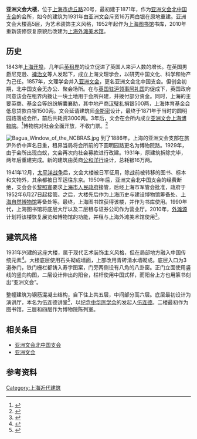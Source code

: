 {{Infobox Modern Building
|image             = North China Branch of the Royal Asiatic Society' Building.jpg
|caption           = 上海亚洲文会大楼（修复后）
|name              = 上海亚洲文会大楼
|location_town     = 上海
|location_country  = {{CHN}}
|owner= [[上海外滩美术馆|上海外滩美术馆]]
|architect         = [[公和洋行|公和洋行]]
|client            = 
|construction_start_date= 1931年
|completion_date   = 1933年
|cost              = 白银16万两
|style             = 现代艺术装饰主义
}}

'''亚洲文会大楼'''，位于[[上海市|上海市]][[虎丘路_(上海)|虎丘路]]20号，最初建于1871年，作为[[亚洲文会北中国支会|亚洲文会北中国支会]]的会所，如今的建筑为1931年由亚洲文会斥资16万两白银在原地重建。亚洲文会大楼高5层，为艺术装饰主义风格，1952年起作为[[上海图书馆|上海图书馆]]书库，2010年重新装修恢复原貌后改建为[[上海外滩美术馆|上海外滩美术馆]]。

==历史==
1843年[[上海开埠|上海开埠]]，几年后[[上海英租界|英租界]]的设立促进了英国人来沪人数的增长。在英国男爵尼克逊、[[裨治文|裨治文]]等人发起下，成立上海文理学会，以研究中国文化、科学和物产为己任。1857年，文理学会并入[[亚洲文会|亚洲文会]]，更名亚洲文会北中国支会。但创会初期，北中国支会无办公、聚会场所。在与[[英国驻上海总领事列表|英国驻沪领事]][[阿礼国|阿礼国]]的促成下，英国政府同意该会在租界内拨让一块土地用于会所兴建，并拨付部分资金。同时，上海的主要英商、基金会等纷纷解囊襄助，其中地产商[[汉璧礼|汉璧礼]]捐银500两，上海体育基金会低息贷款白银1500两。文会延请建筑师[[金斯密|金斯密]]设计，最终于1871年于当时的圆明园路落成会所，前后共耗资3000两。3年后，文会在会所内成立[[亚洲文会上海博物院|亚洲文会上海博物院]]。<ref>{{cite web |url=http://www.shtong.gov.cn/newsite/node2/node71994/node81772/node81774/node81784/userobject1ai108987.html |title=上海文博之根：亚洲文会大楼 |publisher=上海地方志办公室 |accessdate=2013-03-06 |archive-date=2019-04-15 |archive-url=https://web.archive.org/web/20190415071810/http://www.shtong.gov.cn/newsite/node2/node71994/node81772/node81774/node81784/userobject1ai108987.html }}</ref>博物院对社会全面开放，不收门票。<ref>{{Cite book|title=《老上海高楼广厦》|last=薛理勇|first=|publisher=上海书店出版社|year=2014|isbn=9787545809114|location=|pages=61-62页}}</ref>

[[File:Bagua_Window_of_the_NCBRAS.jpg|left]]
到了1886年，上海的亚洲文会支部在旅沪外侨中声名日重，租界当局将会所前的下圆明园路更名为博物院路。1929年，由于会所出现白蚁，文会再次向社会募款进行改建。1931年，原建筑拆除完毕，两年后重建完成。新的建筑由英商[[公和洋行|公和洋行]]设计，总耗银16万两。

1941年12月，[[太平洋战争|太平洋战争]]后，文会大楼被日军征用，除战前被转移的图书、标本和文物外，其余都被日军运往东京。1950年后，亚洲文会北中国支会的经费断绝，支会会长[[黎照寰|黎照寰]]要求[[上海市人民政府|上海市人民政府]]接管，后经上海市军管会批准，政府于1952年6月27日起接管。之后，大楼先后作为上海历史与建设博物馆筹备处、[[上海自然博物馆|上海自然博物馆]]筹备处等。最终，上海图书馆获得该楼，并作为书库使用。1990年代，上海图书馆将底层大厅以及二层租与证券公司作为营业厅。2010年，[[外滩源|外滩源]]计划将该楼恢复展览和博物馆的功能，并租与上海外滩美术馆使用<ref>{{cite web |url=http://www.chinadaily.com.cn/micro-reading/dzh/2012-09-27/content_7128438.html |title=上海外滩美术馆9月新展 |publisher=中国日报 |date=2012-09-27 |accessdate=2013-03-06 }}{{dead link|date=2017年11月 |bot=InternetArchiveBot |fix-attempted=yes }}</ref>。

==建筑风格==
1931年兴建的这座大楼，属于现代艺术装饰主义风格，但在局部地方融入中国传统元素<ref>{{cite web |url=http://news.163.com/09/0720/10/5ELJQS5Q000120GR.html |title=亚洲文会大楼 |publisher=网易新闻 |date=2009-07-20 |accessdate=2013-03-06 |archive-url=https://web.archive.org/web/20190124083003/http://news.163.com/09/0720/10/5ELJQS5Q000120GR.html |archive-date=2019-01-24 |dead-url=yes }}</ref>。大楼底层使用石头砌成墙面，上部改用青砖清水墙砌成。底层入口为3道券门，铁门栅栏都铸入寿字图案，门旁两侧设有八角的八卦窗。正门立面使用竖线的竖向构图，二层设计伸出的阳台，栏杆使用中国式样，而阳台上方也用篆书刻出“亚洲文会”。

整幢建筑为钢筋混凝土结构，自下往上共五层，中间部分高六层。底层最初设计为演讲厅，本名为伍连德讲堂<ref>{{cite web |url=http://www.why.com.cn/epublish/node32682/node36920/userobject7ai321835.html |title=百年外滩 物是人非故事多 |publisher=网易新闻 |date=2012-07-17 |accessdate=2013-03-06 |deadurl=yes |archiveurl=https://web.archive.org/web/20121027144625/http://www.why.com.cn/epublish/node32682/node36920/userobject7ai321835.html |archivedate=2012-10-27 }}</ref>，以纪念[[中华医学会|中华医学会]]的发起人[[伍连德|伍连德]]。二楼最初作为图书馆，三层和四层作为博物院陈列室。
==相关条目==
*[[亚洲文会北中国支会|亚洲文会北中国支会]]
*[[亚洲文会|亚洲文会]]

==参考资料==
{{注脚}}

{{上海市第三批优秀历史建筑}}
[[Category:上海近代建筑|Category:上海近代建筑]]